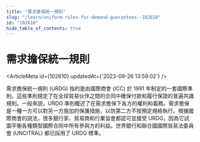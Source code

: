 ```yaml
---
title: "需求擔保統一規則"
slug: "/learn/uniform-rules-for-demand-guarantees--102610"
id: "102610"
hide_table_of_contents: true
---
```



# 需求擔保統一規則

<ArticleMeta id={102610} updatedAt={'2023-09-26 13:59:02'} />
<div className='border-solid border-b border-t-0 my-4 border-[var(--ifm-color-gray-300)]' />

需求擔保統一規則 (URDG) 指的是由國際商會 (ICC) 於 1991 年制定的一套國際準則。這些準則規定了在全球貿易伙伴之間的合同中確保付款和履行保證的普遍共識規則。一般來説，URDG 準則概述了在需求擔保下各方的權利和義務。需求擔保是一種一方可以對另一方施加的保護措施，以防第二方不按預定規格執行。根據國際商會的説法，很多銀行家、貿易商和行業協會都認可並接受 URDG，因為它試圖平衡各種類型國際合同中所有參與方的利益。世界銀行和聯合國國際貿易法委員會 (UNCITRAL) 都已採用了 URDG 標準。
